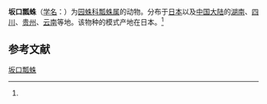 {{Speciesbox
| name = 坂口瓢蛛
| status = 
| status_system = 
| image = 
| genus = Paraplectana
| species = sakaguchii
| authority = (Uyemura, 1938)<ref name='id13729'>{{cite web| url =http://www.bioinfo.cn/db05/BjdwSpecies.php?action=view&id=13729| title =坂口瓢蛛| work =《中国动物物种编目数据库》| publisher =中国科学院微生物研究所| author =中国科学院动物研究所| accessdate =2009-04-28| deadurl =yes| archiveurl =https://web.archive.org/web/20160305040457/http://www.bioinfo.cn/db05/BjdwSpecies.php?action=view&id=13729| archivedate =2016-03-05}}</ref>
}}

'''坂口瓢蛛'''（[[学名|学名]]：{{lang|la|''Paraplectana sakaguchii''}}）为[[园蛛科|园蛛科]][[瓢蛛属|瓢蛛属]]的动物。分布于[[日本|日本]]以及[[中国大陆|中国大陆]]的[[湖南|湖南]]、[[四川|四川]]、[[贵州|贵州]]、[[云南|云南]]等地。该物种的模式产地在日本。<ref name='id13729'/>

== 参考文献 ==
{{reflist}}

{{Wikispecies|Paraplectana sakaguchii}}
{{Taxonbar|from=Q1868754}}

[[Category:瓢蛛属|坂口瓢蛛]]


{{蜘蛛小作品}}